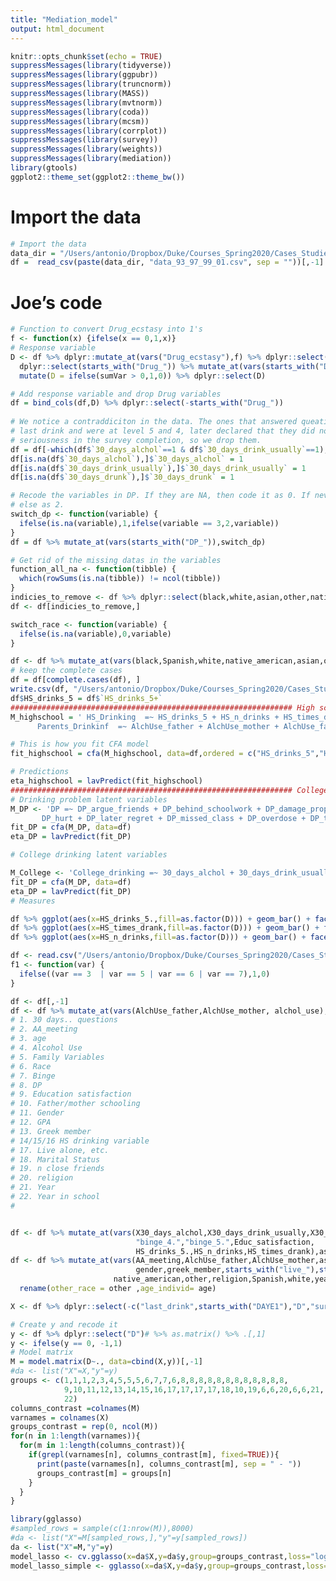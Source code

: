 ```yaml
---
title: "Mediation_model"
output: html_document
---
```


```r
knitr::opts_chunk$set(echo = TRUE)
suppressMessages(library(tidyverse))
suppressMessages(library(ggpubr))
suppressMessages(library(truncnorm))
suppressMessages(library(MASS))
suppressMessages(library(mvtnorm))
suppressMessages(library(coda))
suppressMessages(library(mcsm))
suppressMessages(library(corrplot))
suppressMessages(library(survey))
suppressMessages(library(weights))
suppressMessages(library(mediation))
library(gtools)
ggplot2::theme_set(ggplot2::theme_bw())
```

# Import the data
```r
# Import the data
data_dir = "/Users/antonio/Dropbox/Duke/Courses_Spring2020/Cases_Studies/Case_3/Case_3/Data/"
df =  read_csv(paste(data_dir, "data_93_97_99_01.csv", sep = ""))[,-1]
```

# Joe's code
```r
# Function to convert Drug_ecstasy into 1's
f <- function(x) {ifelse(x == 0,1,x)}
# Response variable
D <- df %>% dplyr::mutate_at(vars("Drug_ecstasy"),f) %>% dplyr::select(-Drug_marijuana) %>%
  dplyr::select(starts_with("Drug_")) %>% mutate_at(vars(starts_with("Drug_")), function(x){x-1}) %>% mutate(sumVar = rowSums(dplyr::select(., contains("Drug_")))) %>%
  mutate(D = ifelse(sumVar > 0,1,0)) %>% dplyr::select(D)

# Add response variable and drop Drug variables
df = bind_cols(df,D) %>% dplyr::select(-starts_with("Drug_"))
  
# We notice a contraddiciton in the data. The ones that answered queation when did you had 
# last drink and were at level 5 and 4, later declared that they did not drink. This is a measure for
# seriousness in the survey completion, so we drop them.
df = df[-which(df$`30_days_alchol`==1 & df$`30_days_drink_usually`==1),]
df[is.na(df$`30_days_alchol`),]$`30_days_alchol` = 1
df[is.na(df$`30_days_drink_usually`),]$`30_days_drink_usually` = 1
df[is.na(df$`30_days_drunk`),]$`30_days_drunk` = 1

# Recode the variables in DP. If they are NA, then code it as 0. If never had a problem, as 1,
# else as 2.
switch_dp <- function(variable) {
  ifelse(is.na(variable),1,ifelse(variable == 3,2,variable))
}
df = df %>% mutate_at(vars(starts_with("DP_")),switch_dp)

# Get rid of the missing datas in the variables
function_all_na <- function(tibble) {
  which(rowSums(is.na(tibble)) != ncol(tibble))
}
indicies_to_remove <- df %>% dplyr::select(black,white,asian,other,native_american,Spanish) %>% function_all_na
df <- df[indicies_to_remove,]

switch_race <- function(variable) {
  ifelse(is.na(variable),0,variable)
}

df <- df %>% mutate_at(vars(black,Spanish,white,native_american,asian,other), switch_race)
# keep the complete cases
df = df[complete.cases(df), ]
write.csv(df, "/Users/antonio/Dropbox/Duke/Courses_Spring2020/Cases_Studies/Case_3/Case_3/Data/final_data.csv")
df$HS_drinks_5 = df$`HS_drinks_5+` 
############################################################### High school latent factors
M_highschool = ' HS_Drinking  =~ HS_drinks_5 + HS_n_drinks + HS_times_drank
      Parents_Drinkinf  =~ AlchUse_father + AlchUse_mother + AlchUse_famfeel'

# This is how you fit CFA model
fit_highschool = cfa(M_highschool, data=df,ordered = c("HS_drinks_5","HS_n_drinks","HS_times_drank","AlchUse_father","AlchUse_mother","AlchUse_famfeel"))

# Predictions
eta_highschool = lavPredict(fit_highschool) 
############################################################### College drinking factors
# Drinking problem latent variables
M_DP <- 'DP =~ DP_argue_friends + DP_behind_schoolwork + DP_damage_property + DP_forget_where + DP_hangover +
       DP_hurt + DP_later_regret + DP_missed_class + DP_overdose + DP_trouble_police + DP_unpl_sex '
fit_DP = cfa(M_DP, data=df)
eta_DP = lavPredict(fit_DP) 

# College drinking latent variables

M_College <- 'College_drinking =~ 30_days_alchol + 30_days_drink_usually + 30_days_drunk + '
fit_DP = cfa(M_DP, data=df)
eta_DP = lavPredict(fit_DP) 
# Measures

df %>% ggplot(aes(x=HS_drinks_5.,fill=as.factor(D))) + geom_bar() + facet_wrap(~year)
df %>% ggplot(aes(x=HS_times_drank,fill=as.factor(D))) + geom_bar() + facet_wrap(~year)
df %>% ggplot(aes(x=HS_n_drinks,fill=as.factor(D))) + geom_bar() + facet_wrap(~year)


```

```r
df <- read.csv("/Users/antonio/Dropbox/Duke/Courses_Spring2020/Cases_Studies/Case_3/Case_3/Data/final_data.csv")
f1 <- function(var) {
  ifelse((var == 3  | var == 5 | var == 6 | var == 7),1,0)
}

df <- df[,-1]
df <- df %>% mutate_at(vars(AlchUse_father,AlchUse_mother, alchol_use),f1)
# 1. 30 days.. questions
# 2. AA_meeting
# 3. age
# 4. Alcohol Use
# 5. Family Variables
# 6. Race
# 7. Binge
# 8. DP
# 9. Education satisfaction
# 10. Father/mother schooling
# 11. Gender
# 12. GPA
# 13. Greek member
# 14/15/16 HS drinking variable
# 17. Live alone, etc.
# 18. Marital Status
# 19. n close friends
# 20. religion
# 21. Year
# 22. Year in school
#


df <- df %>% mutate_at(vars(X30_days_alchol,X30_days_drink_usually,X30_days_drunk,AlchUse_famfeel,
                            "binge_4.","binge_5.",Educ_satisfaction,
                            HS_drinks_5.,HS_n_drinks,HS_times_drank),as.ordered)
df <- df %>% mutate_at(vars(AA_meeting,AlchUse_father,AlchUse_mother,asian,father_schooling,
                            gender,greek_member,starts_with("live_"),starts_with("DP"),Marital_status,mother_schooling,
                       native_american,other,religion,Spanish,white,year,year_in_school,alchol_use),as.factor) %>%
  rename(other_race = other ,age_individ= age)

X <- df %>% dplyr::select(-c("last_drink",starts_with("DAYE1"),"D","survey_weight")) 

# Create y and recode it
y <- df %>% dplyr::select("D")# %>% as.matrix() %>% .[,1]
y <- ifelse(y == 0, -1,1) 
# Model matrix
M = model.matrix(D~., data=cbind(X,y))[,-1]
#da <- list("X"=X,"y"=y)
groups <- c(1,1,1,2,3,4,5,5,5,6,7,7,6,8,8,8,8,8,8,8,8,8,8,8,8,
            9,10,11,12,13,14,15,16,17,17,17,17,18,10,19,6,6,20,6,6,21,
            22)
columns_contrast =colnames(M)
varnames = colnames(X)
groups_contrast = rep(0, ncol(M))
for(n in 1:length(varnames)){
  for(m in 1:length(columns_contrast)){
    if(grepl(varnames[n], columns_contrast[m], fixed=TRUE)){
      print(paste(varnames[n], columns_contrast[m], sep = " - "))
      groups_contrast[m] = groups[n]
    }
  }
}

library(gglasso)
#sampled_rows = sample(c(1:nrow(M)),8000)
#da <- list("X"=M[sampled_rows,],"y"=y[sampled_rows])
da <- list("X"=M,"y"=y)
model_lasso <- cv.gglasso(x=da$X,y=da$y,group=groups_contrast,loss="logit")
model_lasso_simple <- gglasso(x=da$X,y=da$y,group=groups_contrast,loss="logit")
```







